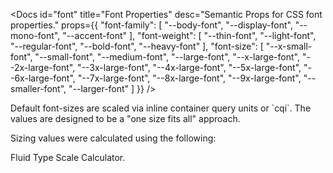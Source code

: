 
<Docs id="font" title="Font Properties" desc="Semantic Props for CSS font properties." props={{
	"font-family": [
		"--body-font",
		"--display-font",
		"--mono-font",
		"--accent-font"
	],
	"font-weight": [
		"--thin-font",
		"--light-font",
		"--regular-font",
		"--bold-font",
		"--heavy-font"
	],
	"font-size": [
		"--x-small-font",
		"--small-font",
		"--medium-font",
		"--large-font",
		"--x-large-font",
		"--2x-large-font",
		"--3x-large-font",
		"--4x-large-font",
		"--5x-large-font",
		"--6x-large-font",
		"--7x-large-font",
		"--8x-large-font",
		"--9x-large-font",
		"--smaller-font",
		"--larger-font"
	]
}} />

<Info>
Default font-sizes are scaled via inline container query units or `cqi`.
The values are designed to be a "one size fits all" approach.

Sizing values were calculated using the following:
<Link to="https://utopia.fyi/type/calculator?c=180,16,1.067,1920,18,1.25,10,2,&s=0.75|0.5|0.25,1.5|2|3|4|6,3xs-3xl&g=s,l,xl,12" target="_blank">Fluid Type Scale Calculator</Link>.
</Info>